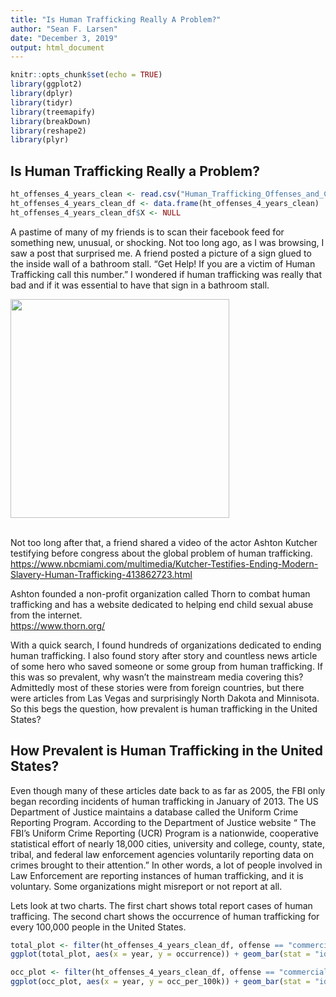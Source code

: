 ```yaml
---
title: "Is Human Trafficking Really A Problem?"
author: "Sean F. Larsen"
date: "December 3, 2019"
output: html_document
---
```


```r
knitr::opts_chunk$set(echo = TRUE)
library(ggplot2)
library(dplyr)
library(tidyr)
library(treemapify)
library(breakDown)
library(reshape2)
library(plyr)
```

## Is Human Trafficking Really a Problem?
```r
ht_offenses_4_years_clean <- read.csv("Human_Trafficking_Offenses_and_Clearances_by_State_2014_to_2017_clean.csv")
ht_offenses_4_years_clean_df <- data.frame(ht_offenses_4_years_clean)
ht_offenses_4_years_clean_df$X <- NULL
```

A pastime of many of my friends is to scan their facebook feed for something new, unusual, or shocking. Not too long ago, as I was browsing, I saw a post that surprised me. A friend posted a picture of a sign glued to the inside wall of a bathroom stall.  “Get Help! If you are a victim of Human Trafficking call this number.”  I wondered if human trafficking was really that bad and if it was essential to have that sign in a bathroom stall.

![](https://i.redd.it/z5xyp90dd8a31.jpg){width=350px}

<br />
Not too long after that, a friend shared a video of the actor Ashton Kutcher testifying before congress about the global problem of human trafficking.<br />
<https://www.nbcmiami.com/multimedia/Kutcher-Testifies-Ending-Modern-Slavery-Human-Trafficking-413862723.html>

Ashton founded a non-profit organization called Thorn to combat human trafficking and has a website dedicated to helping end child sexual abuse from the internet.<br />
<https://www.thorn.org/>

With a quick search, I found hundreds of organizations dedicated to ending human trafficking.  I also found story after story and countless news article of some hero who saved someone or some group from human trafficking. If this was so prevalent, why wasn’t the mainstream media covering this?  Admittedly most of these stories were from foreign countries, but there were articles from Las Vegas and surprisingly North Dakota and Minnisota.  So this begs the question, how prevalent is human trafficking in the United States?

## How Prevalent is Human Trafficking in the United States?

Even though many of these articles date back to as far as 2005, the FBI only began recording incidents of human trafficking in January of 2013.  The US Department of Justice maintains a database called the Uniform Crime Reporting Program. According to the Department of Justice website “ The FBI’s Uniform Crime Reporting (UCR) Program is a nationwide, cooperative statistical effort of nearly 18,000 cities, university and college, county, state, tribal, and federal law enforcement agencies voluntarily reporting data on crimes brought to their attention.” In other words, a lot of people involved in Law Enforcement are reporting instances of human trafficking, and it is voluntary.  Some organizations might misreport or not report at all.

Lets look at two charts.  The first chart shows total report cases of human trafficing.  The second chart shows the occurrence of human trafficking for every 100,000 people in the United States.

```r
total_plot <- filter(ht_offenses_4_years_clean_df, offense == "commercial sex act", occurrence > 0)
ggplot(total_plot, aes(x = year, y = occurrence)) + geom_bar(stat = "identity", fill ="blue") + ggtitle("Total Occurrences of Human Trafficking \nFrom 2014 Through 2017") + labs(y= "Occurrences", x = "Year")+ geom_text(aes(label = paste0(round(sum(occurrence), digits=0)), size = 4))

occ_plot <- filter(ht_offenses_4_years_clean_df, offense == "commercial sex act", occ_per_100k > 0)
ggplot(occ_plot, aes(x = year, y = occ_per_100k)) + geom_bar(stat = "identity", fill ="red") + ggtitle("Occurrence of Human Trafficking \nFor Every 100,000 People in the United States") + labs(y= "Occurrences Per 100k People", x = "Year") + geom_text(aes(label = paste0(round(sum(occ_per_100k), digits=0)), size = 4))
                                                                                                                                                                                                                                                           
```


